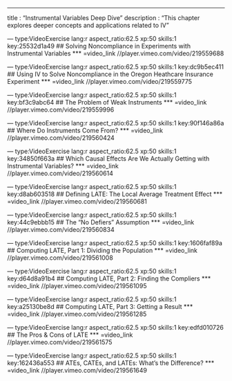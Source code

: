 --- 
title       : "Instrumental Variables Deep Dive"
description : "This chapter explores deeper concepts and applications related to IV"
 
--- type:VideoExercise lang:r aspect_ratio:62.5 xp:50 skills:1 key:25532d1a49
## Solving Noncompliance in Experiments with Instrumental Variables
*** =video_link
//player.vimeo.com/video/219559688


--- type:VideoExercise lang:r aspect_ratio:62.5 xp:50 skills:1 key:dc9b5ec411
## Using IV to Solve Noncompliance in the Oregon Heathcare Insurance Experiment
*** =video_link
//player.vimeo.com/video/219559775


--- type:VideoExercise lang:r aspect_ratio:62.5 xp:50 skills:1 key:bf3c9abc64
## The Problem of Weak Instruments
*** =video_link
//player.vimeo.com/video/219559996


--- type:VideoExercise lang:r aspect_ratio:62.5 xp:50 skills:1 key:90f146a86a
## Where Do Instruments Come From?
*** =video_link
//player.vimeo.com/video/219560424


--- type:VideoExercise lang:r aspect_ratio:62.5 xp:50 skills:1 key:34850f663a
## Which Causal Effects Are We Actually Getting with Instrumental Variables?
*** =video_link
//player.vimeo.com/video/219560614


--- type:VideoExercise lang:r aspect_ratio:62.5 xp:50 skills:1 key:d8ab603518
## Defining LATE: The Local Average Treatment Effect
*** =video_link
//player.vimeo.com/video/219560681


--- type:VideoExercise lang:r aspect_ratio:62.5 xp:50 skills:1 key:44c9ebbb15
## The "No Defiers" Assumption
*** =video_link
//player.vimeo.com/video/219560834


--- type:VideoExercise lang:r aspect_ratio:62.5 xp:50 skills:1 key:1606faf89a
## Computing LATE, Part 1: Dividing the Population
*** =video_link
//player.vimeo.com/video/219561008


--- type:VideoExercise lang:r aspect_ratio:62.5 xp:50 skills:1 key:d64d8a91b4
## Computing LATE, Part 2: Finding the Compliers
*** =video_link
//player.vimeo.com/video/219561095


--- type:VideoExercise lang:r aspect_ratio:62.5 xp:50 skills:1 key:a25130be8d
## Computing LATE, Part 3: Getting a Result
*** =video_link
//player.vimeo.com/video/219561285


--- type:VideoExercise lang:r aspect_ratio:62.5 xp:50 skills:1 key:edfd010726
## The Pros & Cons of LATE
*** =video_link
//player.vimeo.com/video/219561575


--- type:VideoExercise lang:r aspect_ratio:62.5 xp:50 skills:1 key:162436a553
## ATEs, CATEs, and LATEs: What's the Difference?
*** =video_link
//player.vimeo.com/video/219561649
